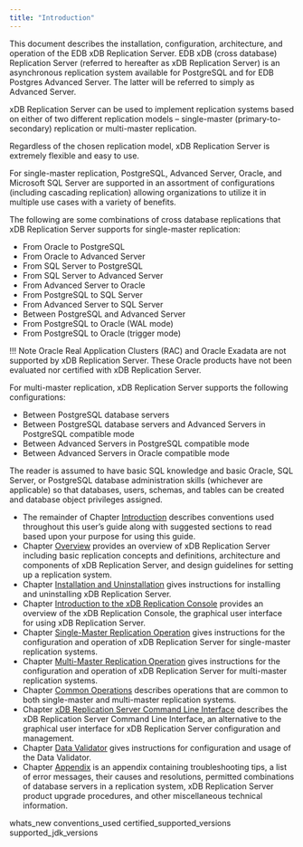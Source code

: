 ```yaml
---
title: "Introduction"
---
```


This document describes the installation, configuration, architecture, and operation of the <span class="title-ref">EDB xDB Replication Server</span>. EDB xDB (cross database) Replication Server (referred to hereafter as <span class="title-ref">xDB Replication Server</span>) is an asynchronous replication system available for PostgreSQL and for EDB Postgres Advanced Server. The latter will be referred to simply as <span class="title-ref">Advanced Server</span>.

xDB Replication Server can be used to implement replication systems based on either of two different replication models – single-master (primary-to-secondary) replication or multi-master replication.

Regardless of the chosen replication model, xDB Replication Server is extremely flexible and easy to use.

For single-master replication, PostgreSQL, Advanced Server, Oracle, and Microsoft SQL Server are supported in an assortment of configurations (including cascading replication) allowing organizations to utilize it in multiple use cases with a variety of benefits.

The following are some combinations of cross database replications that xDB Replication Server supports for single-master replication:

-   From Oracle to PostgreSQL
-   From Oracle to Advanced Server
-   From SQL Server to PostgreSQL
-   From SQL Server to Advanced Server
-   From Advanced Server to Oracle
-   From PostgreSQL to SQL Server
-   From Advanced Server to SQL Server
-   Between PostgreSQL and Advanced Server
-   From PostgreSQL to Oracle (WAL mode)
-   From PostgreSQL to Oracle (trigger mode)

!!! Note
    Oracle Real Application Clusters (RAC) and Oracle Exadata are not supported by xDB Replication Server. These Oracle products have not been evaluated nor certified with xDB Replication Server.

For multi-master replication, xDB Replication Server supports the following configurations:

-   Between PostgreSQL database servers
-   Between PostgreSQL database servers and Advanced Servers in PostgreSQL compatible mode
-   Between Advanced Servers in PostgreSQL compatible mode
-   Between Advanced Servers in Oracle compatible mode

The reader is assumed to have basic SQL knowledge and basic Oracle, SQL Server, or PostgreSQL database administration skills (whichever are applicable) so that databases, users, schemas, and tables can be created and database object privileges assigned.

-   The remainder of Chapter [Introduction](../01_introduction) describes conventions used throughout this user’s guide along with suggested sections to read based upon your purpose for using this guide.
-   Chapter [Overview](../02_overview) provides an overview of xDB Replication Server including basic replication concepts and definitions, architecture and components of xDB Replication Server, and design guidelines for setting up a replication system.
-   Chapter [Installation and Uninstallation](../03_installation) gives instructions for installing and uninstalling xDB Replication Server.
-   Chapter [Introduction to the xDB Replication Console](../04_intro_xdb_console) provides an overview of the xDB Replication Console, the graphical user interface for using xDB Replication Server.
-   Chapter [Single-Master Replication Operation](../05_smr_operation) gives instructions for the configuration and operation of xDB Replication Server for single-master replication systems.
-   Chapter [Multi-Master Replication Operation](../06_mmr_operation) gives instructions for the configuration and operation of xDB Replication Server for multi-master replication systems.
-   Chapter [Common Operations](../07_common_operations) describes operations that are common to both single-master and multi-master replication systems.
-   Chapter [xDB Replication Server Command Line Interface](../08_xdb_cli) describes the xDB Replication Server Command Line Interface, an alternative to the graphical user interface for xDB Replication Server configuration and management.
-   Chapter [Data Validator](../09_data_validator) gives instructions for configuration and usage of the Data Validator.
-   Chapter [Appendix](../10_appendix) is an appendix containing troubleshooting tips, a list of error messages, their causes and resolutions, permitted combinations of database servers in a replication system, xDB Replication Server product upgrade procedures, and other miscellaneous technical information.

<div class="toctree" maxdepth="3">

whats_new conventions_used certified_supported_versions supported_jdk_versions

</div>
